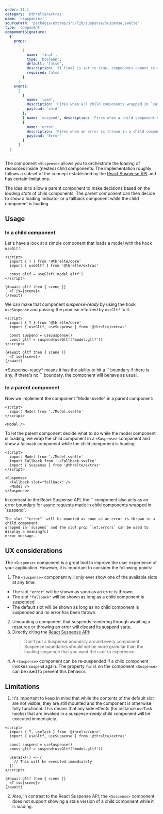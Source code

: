 ```yaml
---
order: 11.1
category: '@threlte/extras'
name: '<Suspense>'
sourcePath: 'packages/extras/src/lib/suspense/Suspense.svelte'
type: 'component'
componentSignature:
  {
    props:
      [
        {
          name: 'final',
          type: 'boolean',
          default: 'false',
          description: 'If final is set to true, components cannot re-suspend the suspended state.',
          required: false
        }
      ],
    events:
      [
        {
          name: 'load',
          description: 'Fires when all child components wrapped in `suspend` have finished loading.',
          payload: 'void'
        },
        { name: 'suspend', description: 'Fires when a child component suspends.', payload: 'void' },
        {
          name: 'error',
          description: 'Fires when an error is thrown in a child component wrapped in `suspend`.',
          payload: 'Error'
        }
      ]
  }
---
```


The component `<Suspense>` allows you to orchestrate the loading of resources
inside (nested) child components. The implementation roughly follows a subset of the concept
established by the [React Suspense
API](https://react.dev/reference/react/Suspense) and has certain limitations.

The idea is to allow a parent component to make decisions based on the _loading
state_ of child components. The parent component can then decide to show a loading
indicator or a fallback component while the child component is loading.

<Example path="extras/suspense" />

## Usage

### In a child component

Let's have a look at a simple component that loads a model with the hook `useGltf`.

```svelte title="Model.svelte"
<script>
  import { T } from '@threlte/core'
  import { useGltf } from '@threlte/extras'

  const gltf = useGltf('model.gltf')
</script>

{#await gltf then { scene }}
  <T is={scene}>
{/await}
```

We can make that component _suspense-ready_ by using the hook `useSuspense` and passing the promise returned by `useGltf` to it.

```svelte {3,6}m {5}+ title="Model.svelte"
<script>
  import { T } from '@threlte/core'
  import { useGltf, useSuspense } from '@threlte/extras'

  const suspend = useSuspense()
  const gltf = suspend(useGltf('model.gltf'))
</script>

{#await gltf then { scene }}
  <T is={scene}>
{/await}
```

<Tip type="tip" title="Suspense-ready">
  *Suspense-ready* means it has the ability to hit a `<Suspense>` boundary if there is any. If there's no `<Suspense>` boundary, the component will behave as usual.
</Tip>

### In a parent component

Now we implement the component "Model.svelte" in a parent component:

```svelte title="Parent.svelte"
<script>
  import Model from './Model.svelte'
</script>

<Model />
```

To let the parent component decide what to do while the model component is loading, we wrap the child component in a `<Suspense>` component and show a fallback component while the child component is loading.

```svelte {3,4,7,8,10}+ title="Parent.svelte"
<script>
  import Model from './Model.svelte'
  import Fallback from './Fallback.svelte'
  import { Suspense } from '@threlte/extras'
</script>

<Suspense>
  <Fallback slot="fallback" />
  <Model />
</Suspense>
```

<Tip type="tip" title="Error Boundary">
  In contrast to the React Suspense API, the `<Suspense>` component also acts as an
  error boundary for async requests	made in child components wrapped in `suspend`.

    The slot `"error"` will be mounted as soon as an error is thrown in a child component
    wrapped in `suspend` and the slot prop `let:errors` can be used to display a meaningful
    error message.

</Tip>

## UX considerations

The `<Suspense>` component is a great tool to improve the user experience of your application. However, it is important to consider the following points:

1. The `<Suspense>` component will only ever show one of the available slots at any time:

- The slot `"error"` will be shown as soon as an error is thrown.
- The slot `"fallback"` will be shown as long as a child component is suspended.
- The default slot will be shown as long as no child component is suspended and no error has been thrown.

2. Umounting a component that suspends rendering through awaiting a resource or throwing an error will discard its suspend state.
3. Directly citing the [React Suspense API](https://react.dev/reference/react/Suspense#revealing-nested-content-as-it-loads):
   > Don't put a Suspense boundary around every component. Suspense boundaries should not be more granular than the loading sequence that you want the user to experience.
4. A `<Suspense>` component can be re-suspended if a child component invokes `suspend` again. The property `final` on the component `<Suspense>` can be used to prevent this behavior.

## Limitations

1. It's important to keep in mind that while the contents of the default slot are not visible, they
   are still mounted and the component is otherwise fully functional. This means that any side
   effects (for instance `useTask` hooks) that are invoked in a _suspense-ready_ child component will be
   executed immediately.

```svelte title="Model.svelte"
<script>
  import { T, useTask } from '@threlte/core'
  import { useGltf, useSuspense } from '@threlte/extras'

  const suspend = useSuspense()
  const gltf = suspend(useGltf('model.gltf'))

  useTask(() => {
    // This will be executed immediately
  })
</script>

{#await gltf then { scene }}
  <T is={scene}>
{/await}
```

2. Also, in contrast to the React Suspense API, the `<Suspense>` component does not support showing a stale
   version of a child component while it is loading.
